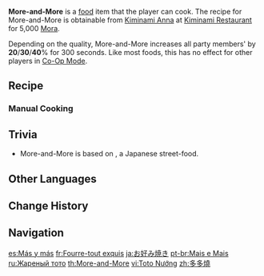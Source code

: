 {{Food Infobox
|id              = 108334
|description     = A snack grilled on an iron plate.
|desc_suspicious = It certainly looks the part, but you start getting a bad feeling about this upon first bite. Guess you can't slack off when making food after all, huh?
|desc_basic      = Water is added to flour and stirred into a slurry, vegetables and meat are added, and the mix is grilled well on an iron plate before taking on a splash of sauce and a sprinkle of dried bonito flakes. This tastes delicious no matter how many ingredients one adds, and indeed it makes people feel like "the more ingredients, the merrier, hence the dish's name.
|desc_delicious  = The rich ingredients have been stacked atop one another. One bite into the crisp outer layer reveals the soft tenderness within. The lovely sauce clothes the condiments luxuriously, flowing between lips and teeth alike en route to the stomach. Even the aroma that lingers in the air has ascended to become part of its unforgettable deliciousness.
|type            = ATK-Boosting Dishes
|quality         = 3
|effectType      = ATK Up
|effect          = Increases all party members' {{Color|Physical DMG}} by (var1)% for 300s.
|eff_att1        = Physical DMG Bonus
|region          = Inazuma
|eff_suspicious1 = 20
|eff_basic1      = 30
|eff_delicious1  = 40
|recipe          = Sold by [[Kiminami Anna]]
}}
'''More-and-More''' is a [[food]] item that the player can cook. The recipe for More-and-More is obtainable from [[Kiminami Anna]] at [[Kiminami Restaurant]] for 5,000 [[Mora]].

Depending on the quality, More-and-More increases all party members' {{Color|Physical DMG}} by '''20'''/'''30'''/'''40'''% for 300 seconds. Like most foods, this has no effect for other players in [[Co-Op Mode]].

==Recipe==
{{Recipe
|Flour = 1
|Bacon = 2
|Fish = 3
|Lavender Melon = 1
|sort = Fish;Bacon;Lavender Melon;Flour
|type = Cooking
}}

===Manual Cooking===
{{Manual Cooking}}

==Trivia==
*More-and-More is based on {{w|Okonomiyaki}}, a Japanese street-food.

==Other Languages==
{{Other Languages
|en      = More-and-More
|zhs     = 多多烧
|zhs_rm  = Duōduō Shāo
|zht     = 多多燒
|zht_rm  = Duōduō Shāo
|zh_tl   = More and More Burn
|ja      = お好み焼き
|ja_rm   = Okonomiyaki
|ja_tl   = Okonomiyaki
|ko      = 다다야끼
|ko_rm   = Dadayaggi
|ko_tl   = More More Yaki
|es      = Más y más
|es_tl   = More and More
|fr      = Fourre-tout exquis
|fr_tl   = Exquisite Hodgepodge
|ru      = Жареный тото
|ru_tl   = Grilled Toto
|th      = More-and-More
|vi      = Toto Nướng
|vi_tl   = Grilled Toto
|de      = Nochvielmehr
|de_tl   = Still Much More
|id      = More-and-More
|pt      = Mais e Mais
|pt_tl   = More and More
|tr      = Karışık Türlü
|tr_tl   = Mixed Variety
|it      = A non finire
|it_tl   = To No End
}}

==Change History==
{{Change History|2.1}}

==Navigation==
{{Food Navbox}}

[[es:Más y más]]
[[fr:Fourre-tout exquis]]
[[ja:お好み焼き]]
[[pt-br:Mais e Mais]]
[[ru:Жареный тото]]
[[th:More-and-More]]
[[vi:Toto Nướng]]
[[zh:多多燒]]